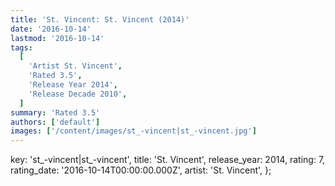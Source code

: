 ```yaml
---
title: 'St. Vincent: St. Vincent (2014)'
date: '2016-10-14'
lastmod: '2016-10-14'
tags:
  [
    'Artist St. Vincent',
    'Rated 3.5',
    'Release Year 2014',
    'Release Decade 2010',
  ]
summary: 'Rated 3.5'
authors: ['default']
images: ['/content/images/st_-vincent|st_-vincent.jpg']
---
```


  key: 'st_-vincent|st_-vincent',
  title: 'St. Vincent',
  release_year: 2014,
  rating: 7,
  rating_date: '2016-10-14T00:00:00.000Z',
  artist: 'St. Vincent',
};

<MusicRating data={data} />

